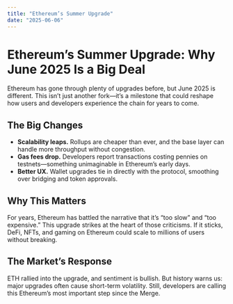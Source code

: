 ```yaml
---
title: "Ethereum’s Summer Upgrade"
date: "2025-06-06"
---
```


# Ethereum’s Summer Upgrade: Why June 2025 Is a Big Deal

Ethereum has gone through plenty of upgrades before, but June 2025 is different. This isn’t just another fork—it’s a milestone that could reshape how users and developers experience the chain for years to come.

## The Big Changes

- **Scalability leaps.** Rollups are cheaper than ever, and the base layer can handle more throughput without congestion.  
- **Gas fees drop.** Developers report transactions costing pennies on testnets—something unimaginable in Ethereum’s early days.  
- **Better UX.** Wallet upgrades tie in directly with the protocol, smoothing over bridging and token approvals.  

## Why This Matters

For years, Ethereum has battled the narrative that it’s “too slow” and “too expensive.” This upgrade strikes at the heart of those criticisms. If it sticks, DeFi, NFTs, and gaming on Ethereum could scale to millions of users without breaking.

## The Market’s Response

ETH rallied into the upgrade, and sentiment is bullish. But history warns us: major upgrades often cause short-term volatility. Still, developers are calling this Ethereum’s most important step since the Merge.